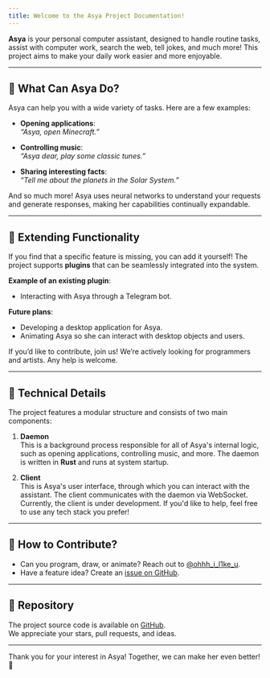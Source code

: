 ```yaml
---
title: Welcome to the Asya Project Documentation!
---
```


**Asya** is your personal computer assistant, designed to handle routine tasks, assist with computer work, search the web, tell jokes, and much more! This project aims to make your daily work easier and more enjoyable.

---

## 🎯 What Can Asya Do?

Asya can help you with a wide variety of tasks. Here are a few examples:

- **Opening applications**:  
  _“Asya, open Minecraft.”_
  
- **Controlling music**:  
  _“Asya dear, play some classic tunes.”_

- **Sharing interesting facts**:  
  _“Tell me about the planets in the Solar System.”_

And so much more! Asya uses neural networks to understand your requests and generate responses, making her capabilities continually expandable.

---

## 🔧 Extending Functionality

If you find that a specific feature is missing, you can add it yourself! The project supports **plugins** that can be seamlessly integrated into the system.

**Example of an existing plugin**:  
- Interacting with Asya through a Telegram bot.  

**Future plans**:
- Developing a desktop application for Asya.  
- Animating Asya so she can interact with desktop objects and users.

If you’d like to contribute, join us! We’re actively looking for programmers and artists. Any help is welcome.

---

## 🚀 Technical Details

The project features a modular structure and consists of two main components:

1. **Daemon**  
   This is a background process responsible for all of Asya's internal logic, such as opening applications, controlling music, and more. The daemon is written in **Rust** and runs at system startup.

2. **Client**  
   This is Asya's user interface, through which you can interact with the assistant. The client communicates with the daemon via WebSocket. Currently, the client is under development. If you'd like to help, feel free to use any tech stack you prefer!

---

## 🤝 How to Contribute?

- Can you program, draw, or animate? Reach out to [@ohhh_i_l1ke_u](https://t.me/ohhh_i_l1ke_u).  
- Have a feature idea? Create an [issue on GitHub](https://github.com/asya4u/asya-daemon/issues).  

---

## 📂 Repository

The project source code is available on [GitHub](https://github.com/asya4u/asya-daemon).  
We appreciate your stars, pull requests, and ideas.

---

Thank you for your interest in Asya! Together, we can make her even better! 🥰
